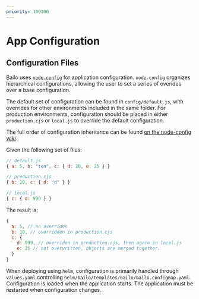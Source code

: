 ```yaml
---
priority: 100100
---
```



# App Configuration

## Configuration Files

Bailo uses [`node-config`](https://github.com/node-config/node-config#readme) for application configuration.
`node-config` organizes hierarchical configurations, allowing the user to set a series of overides over a base
configuration.

The default set of configuration can be found in `config/default.js`, with overrides for other environments included in
the same folder. For production environments, configuration should be placed in either `production.cjs` or `local.js` to
override the default configuration.

The full order of configuration inheritance can be found
[on the node-config wiki](https://github.com/node-config/node-config/wiki/Configuration-Files).

Given the following set of files:

```javascript
// default.js
{ a: 5, b: "ten", c: { d: 20, e: 25 } }

// production.cjs
{ b: 10, c: { d: "d" } }

// local.js
{ c: { d: 999 } }
```

The result is:

```javascript
{
  a: 5, // no overrides
  b: 10, // overridden in production.cjs
  c: {
    d: 999, // overriden in production.cjs, then again in local.js
    e: 25 // not overwritten, objects are merged together.
  }
}
```

When deploying using `helm`, configuration is primarily handled through `values.yaml` controlling
`helm/bailo/templates/bailo/bailo.configmap.yaml`. Configuration is loaded when the application starts. The application
must be restarted when configuration changes.

